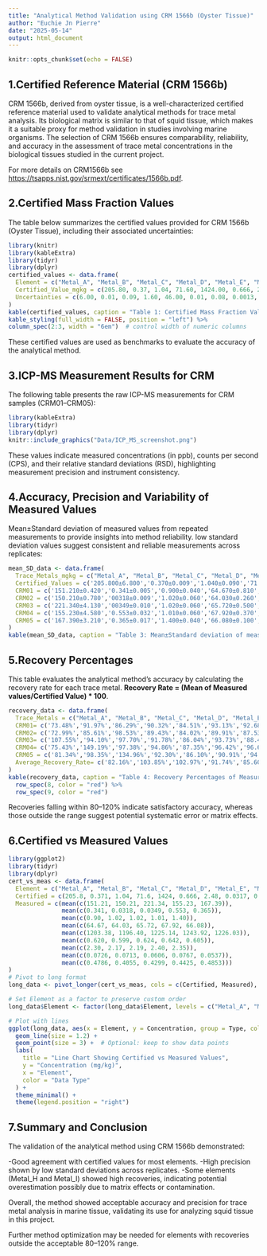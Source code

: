 ```yaml
---
title: "Analytical Method Validation using CRM 1566b (Oyster Tissue)"
author: "Euchie Jn Pierre"
date: "2025-05-14"
output: html_document
---
```


```r
knitr::opts_chunk$set(echo = FALSE)
```

## **1.Certified Reference Material (CRM 1566b)**

CRM 1566b, derived from oyster tissue, is a well-characterized certified reference material used to validate analytical methods for trace metal analysis. Its biological matrix is similar to that of squid tissue, which makes it a suitable proxy for method validation in studies involving marine organisms. The selection of CRM 1566b ensures comparability, reliability, and accuracy in the assessment of trace metal concentrations in the biological tissues studied in the current project.

For more details on CRM1566b see <https://tsapps.nist.gov/srmext/certificates/1566b.pdf>.




## **2.Certified Mass Fraction Values**

The table below summarizes the certified values provided for CRM 1566b (Oyster Tissue), including their associated uncertainties: 

```r
library(knitr)
library(kableExtra)
library(tidyr)
library(dplyr)
certified_values <- data.frame(
  Element = c("Metal_A", "Metal_B", "Metal_C", "Metal_D", "Metal_E", "Metal_F", "Metal_G", "Metal_H", "Metal_I"),
  Certified_Value_mgkg = c(205.80, 0.37, 1.04, 71.60, 1424.00, 0.666, 2.48, 0.0317, 0.308),
  Uncertainties = c(6.00, 0.01, 0.09, 1.60, 46.00, 0.01, 0.08, 0.0013, 0.009)
)
kable(certified_values, caption = "Table 1: Certified Mass Fraction Values for CRM 1566b",align = c("c", "c", "c"))%>%
kable_styling(full_width = FALSE, position = "left") %>%
column_spec(2:3, width = "6em")  # control width of numeric columns
```

These certified values are used as benchmarks to evaluate the accuracy of the analytical method.




## **3.ICP-MS Measurement Results for CRM**

The following table presents the raw ICP-MS measurements for CRM samples (CRM01–CRM05):


```r
library(kableExtra)
library(tidyr)
library(dplyr)
knitr::include_graphics("Data/ICP_MS_screenshot.png")
```

These values indicate measured concentrations (in ppb), counts per second (CPS), and their relative standard deviations (RSD), highlighting measurement precision and instrument consistency.




## **4.Accuracy, Precision and Variability of Measured Values**

Mean±Standard deviation of measured values from repeated measurements to provide insights into method reliability. low standard deviation values suggest consistent and reliable measurements across replicates:

```r
mean_SD_data <- data.frame(
  Trace_Metals_mgkg = c("Metal_A", "Metal_B", "Metal_C", "Metal_D", "Metal_E", "Metal_F", "Metal_G", "Metal_H", "Metal_I"),
  Certified_Values = c('205.800±6.800','0.370±0.009','1.040±0.090','71.600±1.600','1424±46.000','0.666±0.0009','2.480±0.080','0.032±0.0013','0.308±0.0009'),
  CRM01 = c('151.210±0.420','0.341±0.005','0.900±0.040','64.670±0.810','1203.380±19.860','0.620±0.014','2.300±0.110','0.073±0.009','0.479±0.009'),
  CRM02 = c('150.210±0.780','00318±0.009','1.020±0.060','64.030±0.260','1196.400±5.160','0.599±0.015','2.170±0.010','0.0713±0.009','0.406±0.025'),
  CRM03 = c('221.340±4.130','00349±0.010','1.020±0.060','65.720±0.500','1225.140±5.790','0.624±0.001','2.190±0.050','0.061±0.003','0.430±0.045'),
  CRM04 = c('155.230±4.580','0.553±0.032','1.010±0.060','67.920±0.370','1243.920±16.730','0.642±0.011','2.400±0.080','0.077±0.018','0.443±0.022'),
  CRM05 = c('167.390±3.210','0.365±0.017','1.400±0.040','66.080±0.100','1226.030±7.280','0.605±0.021','2.350±0.100','0.054±0.010','0.4853±0.015')
)
kable(mean_SD_data, caption = "Table 3: Mean±Standard deviation of measured values for accuracy, precision and variability", align = c("c", "c", "c"))
```




## **5.Recovery Percentages**

This table evaluates the analytical method's accuracy by calculating the recovery rate for each trace metal.
  **Recovery Rate = (Mean of Measured values/Certified Value) * 100**.

```r
recovery_data <- data.frame(
  Trace_Metals = c("Metal_A", "Metal_B", "Metal_C", "Metal_D", "Metal_E", "Metal_F", "Metal_G", "Metal_H", "Metal_I"),
  CRM01= c('73.48%','91.97%','86.29%','90.32%','84.51%','93.13%','92.68%','228.90%','155.41%'),
  CRM02= c('72.99%','85.61%','98.53%','89.43%','84.02%','89.91%','87.53%','224.98%','131.65%'),
  CRM03= c('107.55%','94.10%','97.70%','91.78%','86.04%','93.73%','88.40%','191.22%','139.58%'),
  CRM04= c('75.43%','149.19%','97.38%','94.86%','87.35%','96.42%','96.64%','242.02%','143.68%'),
  CRM05 = c('81.34%','98.35%','134.96%','92.30%','86.10%','90.91%','94.86%','169.47%','157.58%'),
  Average_Recovery_Rate= c('82.16%','103.85%','102.97%','91.74%','85.60%','92.82%','92.02%','211.32%','145.58%')
)
kable(recovery_data, caption = "Table 4: Recovery Percentages of Measured Values for Accuracy in Analytical Method",align = c("c", "c", "c"))%>%
  row_spec(8, color = "red") %>%
  row_spec(9, color = "red")
```

Recoveries falling within 80–120% indicate satisfactory accuracy, whereas those outside the range suggest potential systematic error or matrix effects.




## **6.Certified vs Measured Values**

```r
library(ggplot2)
library(tidyr)
library(dplyr)
cert_vs_meas <- data.frame(
  Element = c("Metal_A", "Metal_B", "Metal_C", "Metal_D", "Metal_E", "Metal_F", "Metal_G", "Metal_H", "Metal_I"),
  Certified = c(205.8, 0.371, 1.04, 71.6, 1424, 0.666, 2.48, 0.0317, 0.308),
  Measured = c(mean(c(151.21, 150.21, 221.34, 155.23, 167.39)),
               mean(c(0.341, 0.0318, 0.0349, 0.553, 0.365)),
               mean(c(0.90, 1.02, 1.02, 1.01, 1.40)),
               mean(c(64.67, 64.03, 65.72, 67.92, 66.08)),
               mean(c(1203.38, 1196.40, 1225.14, 1243.92, 1226.03)),
               mean(c(0.620, 0.599, 0.624, 0.642, 0.605)),
               mean(c(2.30, 2.17, 2.19, 2.40, 2.35)),
               mean(c(0.0726, 0.0713, 0.0606, 0.0767, 0.0537)),
               mean(c(0.4786, 0.4055, 0.4299, 0.4425, 0.4853)))
)
# Pivot to long format
long_data <- pivot_longer(cert_vs_meas, cols = c(Certified, Measured), names_to = "Type", values_to = "Concentration")

# Set Element as a factor to preserve custom order
long_data$Element <- factor(long_data$Element, levels = c("Metal_A", "Metal_B", "Metal_C", "Metal_D", "Metal_E", "Metal_F", "Metal_G", "Metal_H", "Metal_I"))

# Plot with lines
ggplot(long_data, aes(x = Element, y = Concentration, group = Type, color = Type)) +
  geom_line(size = 1.2) +
  geom_point(size = 3) +  # Optional: keep to show data points
  labs(
    title = "Line Chart Showing Certified vs Measured Values",
    y = "Concentration (mg/kg)",
    x = "Element",
    color = "Data Type"
  ) +
  theme_minimal() +
  theme(legend.position = "right")
```




## **7.Summary and Conclusion**

The validation of the analytical method using CRM 1566b demonstrated:

-Good agreement with certified values for most elements.
-High precision shown by low standard deviations across replicates.
-Some elements (Metal_H and Metal_I) showed high recoveries, indicating potential overestimation possibly due to matrix effects or contamination.

Overall, the method showed acceptable accuracy and precision for trace metal analysis in marine tissue, validating its use for analyzing squid tissue in this project.

Further method optimization may be needed for elements with recoveries outside the acceptable 80–120% range.